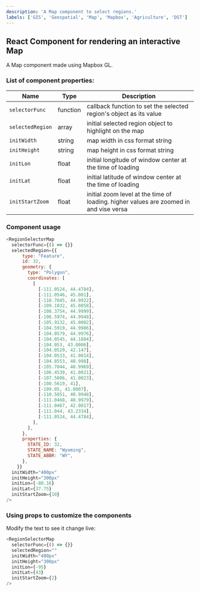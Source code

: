 ```yaml
---
description: 'A Map component to select regions.'
labels: ['GIS', 'Geospatial', 'Map', 'Mapbox', 'Agriculture', 'DST']
---
```



## React Component for rendering an interactive Map

A Map component made using Mapbox GL.

### List of component properties:

| Name | Type | Description |
| ---- | ---- | ----------- |
| `selectorFunc` | function | callback function to set the selected region's object as its value |
| `selectedRegion` | array | initial selected region object to highlight on the map |
| `initWidth` | string | map width in css format string |
| `initHeight` | string | map height in css format string |
| `initLon` | float | initial longitude of window center at the time of loading |
| `initLat` | float | initial latitude of window center at the time of loading |
| `initStartZoom` | float | initial zoom level at the time of loading. higher values are zoomed in and vise versa |


### Component usage

```js
<RegionSelectorMap
  selectorFunc={() => {}}
  selectedRegion={{
      type: "Feature",
      id: 32,
      geometry: {
        type: "Polygon",
        coordinates: [
          [
            [-111.0524, 44.4784],
            [-111.0546, 45.001],
            [-110.7045, 44.9922],
            [-109.1032, 45.0058],
            [-108.3754, 44.9999],
            [-106.5974, 44.9948],
            [-105.9132, 45.0002],
            [-104.5919, 44.9986],
            [-104.0579, 44.9976],
            [-104.0545, 44.1804],
            [-104.053, 43.0006],
            [-104.0529, 42.147],
            [-104.0533, 41.0014],
            [-104.8553, 40.998],
            [-105.7044, 40.9969],
            [-106.4539, 41.0021],
            [-107.5006, 41.0023],
            [-108.5619, 41],
            [-109.05, 41.0007],
            [-110.5051, 40.9948],
            [-111.0468, 40.9979],
            [-111.0467, 42.0017],
            [-111.044, 43.2334],
            [-111.0524, 44.4784],
          ],
        ],
      },
      properties: {
        STATE_ID: 32,
        STATE_NAME: "Wyoming",
        STATE_ABBR: "WY",
      },
    }}
  initWidth="400px"
  initHeight="300px"
  initLon={-80.16}
  initLat={37.75}
  initStartZoom={10}
/>
```

### Using props to customize the components

Modify the text to see it change live:

```js live
<RegionSelectorMap
  selectorFunc={() => {}}
  selectedRegion=""
  initWidth="400px"
  initHeight="300px"
  initLon={-95}
  initLat={43}
  initStartZoom={2}
/>
```
